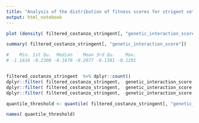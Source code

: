 ```yaml
---
title: "Analysis of the distribution of fitness scores for strigent set (negative interactions only)"
output: html_notebook
---
```


```r

plot (density( filtered_costanzo_stringent[, "genetic_interaction_score"]))

summary( filtered_costanzo_stringent[, "genetic_interaction_score"])

#    Min. 1st Qu.  Median    Mean 3rd Qu.    Max. 
# -1.1616 -0.2308 -0.1670 -0.2077 -0.1381 -0.1201 


filtered_costanzo_stringent  %>% dplyr::count()
dplyr::filter( filtered_costanzo_stringent,  genetic_interaction_score < -0.1381) %>% dplyr::count()
dplyr::filter( filtered_costanzo_stringent,  genetic_interaction_score < -0.1670) %>% dplyr::count()
dplyr::filter( filtered_costanzo_stringent,  genetic_interaction_score < -0.2308) %>% dplyr::count()

```

```r

quantile_threshold <- quantile( filtered_costanzo_stringent[, "genetic_interaction_score"], probs=seq(0.70, 0.95, 0.05))

names( quantile_threshold)

```

